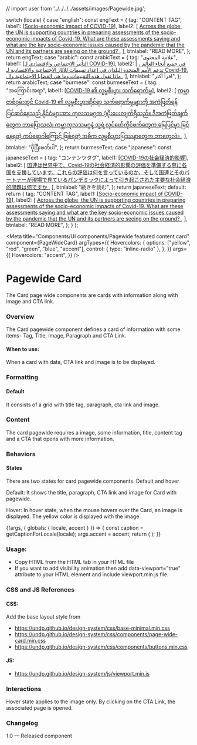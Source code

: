 // import user from '../../../../assets/images/Pagewide.jpg';

  switch (locale) {
    case "english":
      const engText = {
        tag: "CONTENT TAG",
        label1: [<a href="#">Socio-economic impact of COVID-19</a>],
        label2: [
          <a href="#">
            Across the globe, the UN is supporting countries in preparing
            assessments of the socio-economic impacts of Covid-19. What are
            these assessments saying and what are the key socio-economic issues
            caused by the pandemic that the UN and its partners are seeing on
            the ground?
          </a>,
        ],
        btnlabel: "READ MORE",
      };
      return engText;
    case "arabic":
      const arabicText = {
        tag: "علامة المحتوى",
        label1: [<a href="#">التأثير الاجتماعي والاقتصادي لـ COVID-19</a>],
        label2: [
          <a href="#">
            في جميع أنحاء العالم ، تدعم الأمم المتحدة البلدان في إعداد تقييمات
            للآثار الاجتماعية والاقتصادية لـ Covid-19. ماذا تقول هذه التقييمات
            وما هي القضايا الاجتماعية وال
          </a>,
        ],
        btnlabel: "اقرأ أكثر",
      };
      return arabicText;
    case "burmese":
      const burmeseText = {
        tag: "အကြောင်းအရာ",
        label1: [<a href="#">COVID-19 ၏ လူမှုစီးပွား သက်ရောက်မှု</a>],
        label2: [
          <a href="#">
            ကမ္ဘာတစ်ဝှမ်းတွင် Covid-19 ၏ လူမှုစီးပွားဆိုင်ရာ သက်ရောက်မှုများကို
            အကဲဖြတ်ရန် ပြင်ဆင်နေသည့် နိုင်ငံများအား ကုလသမဂ္ဂက
            ပံ့ပိုးပေးလျက်ရှိသည်။ ဒီအကဲဖြတ်ချက်တွေက ဘာပြောသလဲ၊ ကမ္ဘာ့ကုလသမဂ္ဂနဲ့
            သူ့ရဲ့လုပ်ဖော်ကိုင်ဖက်တွေက မြေပြင်မှာ မြင်နေရတဲ့ ကပ်ရောဂါကြောင့်
            ဖြစ်ရတဲ့ အဓိက လူမှုစီးပွားပြဿနာတွေက ဘာတွေလဲ။
          </a>,
        ],
        btnlabel: "ပိုပြီးဖတ်ပါ",
      };
      return burmeseText;
    case "japanese":
      const japaneseText = {
        tag: "コンテンツタグ",
        label1: [<a href="#">COVID-19の社会経済的影響</a>],
        label2: [
          <a href="#">
            国連は世界中で、Covid-19の社会経済的影響の評価を準備する際に各国を支援しています。これらの評価は何を言っているのか、そして国連とそのパートナーが現場で見ているパンデミックによって引き起こされた主要な社会経済的問題は何ですか
          </a>,
        ],
        btnlabel: "続きを読む",
      };
      return japaneseText;
    default:
      return {
        tag: "CONTENT TAG",
        label1: [<a href="#">Socio-economic impact of COVID-19</a>],
        label2: [
          <a href="#">
            Across the globe, the UN is supporting countries in preparing
            assessments of the socio-economic impacts of Covid-19. What are
            these assessments saying and what are the key socio-economic issues
            caused by the pandemic that the UN and its partners are seeing on
            the ground?
          </a>,
        ],
        btnlabel: "READ MORE",
      };
  }
};

<Meta
  title="Components/UI components/Pagewide featured content card"
  component={PageWideCard}
  argTypes={{
    Hovercolors: {
      options: ["yellow", "red", "green", "blue", "accent"],
      control: { type: "inline-radio" },
    },
  }}
  args={{
    Hovercolors: "accent",
  }}
/>

# Pagewide Card

The Card page wide components are cards with information along with image and CTA link.

### Overview

The Card pagewide component defines a card of information with some items- Tag, Title, Image, Paragraph and CTA Link.

#### When to use:

When a card with data, CTA link and image is to be displayed.

### Formatting

#### Default

It consists of a grid with title tag, paragraph, cta link and image.

### Content

The card pagewide requires a image, some information, title, content tag and a CTA that opens with more information.

### Behaviors

#### States

There are two states for card pagewide components. Default and hover

Default: It shows the title, paragraph, CTA link and image for Card with pagewide.

Hover: In hover state, when the mouse hovers over the Card, an image is displayed. The yellow color is displayed with the image.

<Canvas>
  <Story name="Pagewide featured content card">
    {(args, { globals: { locale, accent } }) => {
      const caption = getCaptionForLocale(locale);
      args.accent = accent;
      return (
        <PageWideCard
          label={caption.tag}
          title={caption.label1}
          paragraph={caption.label2}
          button={caption.btnlabel}
          {...args}
        ></PageWideCard>
      );
    }}
  </Story>
</Canvas>

### Usage:

- Copy HTML from the HTML tab in your HTML file
- If you want to add visibility animation then add data-viewport=”true” attribute to your HTML element and include viewport.min.js file.

### CSS and JS References

#### CSS:

Add the base layout style from

- https://undp.github.io/design-system/css/base-minimal.min.css
- https://undp.github.io/design-system/css/components/page-wide-card.min.css
- https://undp.github.io/design-system/css/components/buttons.min.css

#### JS:

- https://undp.github.io/design-system/js/viewport.min.js

### Interactions

Hover state applies to the image only.
By clicking on the CTA Link, the associated page is opened.

### Changelog

1.0 — Released component
